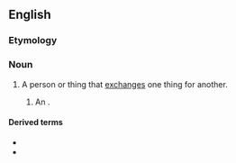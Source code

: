 ==English==

===Etymology===
{{suffix|en|exchange|er}}

===Noun===
{{en-noun}}

# A person or thing that [[exchange]]s one thing for another.
## {{lb|en|biochemistry}} An {{l|en|antiporter}}.

====Derived terms====
* {{l|en|heat exchanger}}
* {{l|en|nonexchanger}}